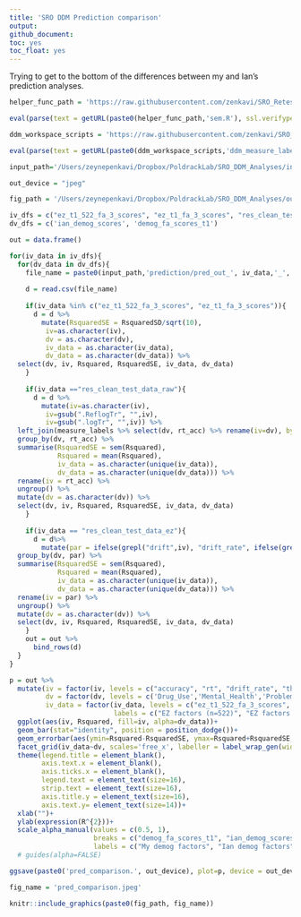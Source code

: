 ```yaml
---
title: 'SRO DDM Prediction comparison'
output:
github_document:
toc: yes
toc_float: yes
---
```


Trying to get to the bottom of the differences between my and Ian's prediction analyses.

```r
helper_func_path = 'https://raw.githubusercontent.com/zenkavi/SRO_Retest_Analyses/master/code/helper_functions/'

eval(parse(text = getURL(paste0(helper_func_path,'sem.R'), ssl.verifypeer = FALSE)))

ddm_workspace_scripts = 'https://raw.githubusercontent.com/zenkavi/SRO_DDM_Analyses/master/code/workspace_scripts/'

eval(parse(text = getURL(paste0(ddm_workspace_scripts,'ddm_measure_labels.R'), ssl.verifypeer = FALSE)))

input_path='/Users/zeynepenkavi/Dropbox/PoldrackLab/SRO_DDM_Analyses/input/'

out_device = "jpeg"

fig_path = '/Users/zeynepenkavi/Dropbox/PoldrackLab/SRO_DDM_Analyses/output/figures/'
```

```r
iv_dfs = c("ez_t1_522_fa_3_scores", "ez_t1_fa_3_scores", "res_clean_test_data_raw", "res_clean_test_data_ez")
dv_dfs = c('ian_demog_scores', 'demog_fa_scores_t1')

out = data.frame()

for(iv_data in iv_dfs){
  for(dv_data in dv_dfs){
    file_name = paste0(input_path,'prediction/pred_out_', iv_data,'_', dv_data, '.csv')
    
    d = read.csv(file_name) 
    
    if(iv_data %in% c("ez_t1_522_fa_3_scores", "ez_t1_fa_3_scores")){
      d = d %>%
        mutate(RsquaredSE = RsquaredSD/sqrt(10),
         iv=as.character(iv),
         dv = as.character(dv),
         iv_data = as.character(iv_data),
         dv_data = as.character(dv_data)) %>%
  select(dv, iv, Rsquared, RsquaredSE, iv_data, dv_data)
    }
    
    if(iv_data =="res_clean_test_data_raw"){
      d = d %>%
        mutate(iv=as.character(iv),
         iv=gsub(".ReflogTr", "",iv),
         iv=gsub(".logTr", "",iv)) %>% 
  left_join(measure_labels %>% select(dv, rt_acc) %>% rename(iv=dv), by="iv") %>%
  group_by(dv, rt_acc) %>%
  summarise(RsquaredSE = sem(Rsquared),
            Rsquared = mean(Rsquared),
            iv_data = as.character(unique(iv_data)),
            dv_data = as.character(unique(dv_data))) %>%
  rename(iv = rt_acc) %>%
  ungroup() %>%
  mutate(dv = as.character(dv)) %>%
  select(dv, iv, Rsquared, RsquaredSE, iv_data, dv_data)
    }
    
    if(iv_data == "res_clean_test_data_ez"){
      d = d%>%
        mutate(par = ifelse(grepl("drift",iv), "drift_rate", ifelse(grepl("thresh", iv), "threshold", ifelse(grepl("non_decision", iv), "non_decision", NA)))) %>% 
  group_by(dv, par) %>%
  summarise(RsquaredSE = sem(Rsquared),
            Rsquared = mean(Rsquared),
            iv_data = as.character(unique(iv_data)),
            dv_data = as.character(unique(dv_data))) %>%
  rename(iv = par) %>%
  ungroup() %>%
  mutate(dv = as.character(dv)) %>%
  select(dv, iv, Rsquared, RsquaredSE, iv_data, dv_data)
    }
    out = out %>%
      bind_rows(d)
  }
}
```

```r
p = out %>% 
  mutate(iv = factor(iv, levels = c("accuracy", "rt", "drift_rate", "threshold", "non_decision"), labels=c("accuracy", "rt", "drift rate", "threshold", "non-decision")),
         dv = factor(dv, levels = c('Drug_Use','Mental_Health','Problem_Drinking','Daily_Smoking','Binge_Drinking','Obesity','Lifetime_Smoking','Unsafe_Drinking','Income_LifeMilestones'), labels = c('Drug Use','Mental Health','Problem Drinking','Daily Smoking','Binge Drinking','Obesity','Lifetime Smoking','Unsafe Drinking','Income/Life Milestones')),
         iv_data = factor(iv_data, levels = c("ez_t1_522_fa_3_scores", "ez_t1_fa_3_scores", "res_clean_test_data_ez", "res_clean_test_data_raw"),
                          labels = c("EZ factors (n=522)", "EZ factors (n=150)", "EZ measures", "Raw measures"))) %>%
  ggplot(aes(iv, Rsquared, fill=iv, alpha=dv_data))+
  geom_bar(stat="identity", position = position_dodge())+
  geom_errorbar(aes(ymin=Rsquared-RsquaredSE, ymax=Rsquared+RsquaredSE, color=iv), position=position_dodge(width=0.9), width=0.1)+
  facet_grid(iv_data~dv, scales='free_x', labeller = label_wrap_gen(width = 2, multi_line = TRUE))+
  theme(legend.title = element_blank(),
        axis.text.x = element_blank(),
        axis.ticks.x = element_blank(),
        legend.text = element_text(size=16),
        strip.text = element_text(size=16),
        axis.title.y = element_text(size=16),
        axis.text.y= element_text(size=14))+
  xlab("")+
  ylab(expression(R^{2}))+
  scale_alpha_manual(values = c(0.5, 1),
                     breaks = c("demog_fa_scores_t1", "ian_demog_scores"),
                     labels = c("My demog factors", "Ian demog factors"))
  # guides(alpha=FALSE)

ggsave(paste0('pred_comparison.', out_device), plot=p, device = out_device, path = fig_path, width = 20, height = 9, units = "in")
```

```r
fig_name = 'pred_comparison.jpeg'

knitr::include_graphics(paste0(fig_path, fig_name))
```